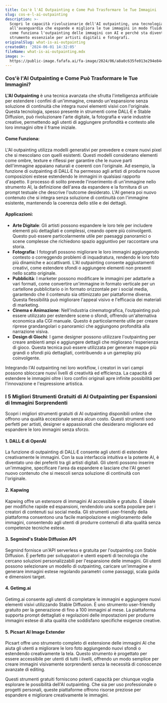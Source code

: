 ```yaml
---
title: Cos'è l'AI Outpainting e Come Può Trasformare le Tue Immagini
slug: cos-e-l-ai-outpainting
description: >-
  Scopri le capacità rivoluzionarie dell'AI outpainting, una tecnologia
  all'avanguardia che espande e migliora le tue immagini in modo fluido. Scopri
  come funziona l'outpainting delle immagini con AI e perché sta diventando uno
  strumento essenziale per artisti digitali e fotografi.
originalSlug: what-is-ai-outpainting
createdAt: '2024-06-01 14:32:05'
fileName: what-is-ai-outpainting.mdx
image: >-
  https://public-image.fafafa.ai/fa-image/2024/06/a8a0c635fe013e294e844f629758c3a5.webp
---
```




### Cos'è l'AI Outpainting e Come Può Trasformare le Tue Immagini?

**L'AI Outpainting** è una tecnica avanzata che sfrutta l'intelligenza artificiale per estendere i confini di un'immagine, creando un'espansione senza soluzione di continuità che integra nuovi elementi visivi con l'originale. Questa tecnologia, spesso presente in strumenti come DALL·E e Stable Diffusion, può rivoluzionare l'arte digitale, la fotografia e varie industrie creative, permettendo agli utenti di aggiungere profondità e contesto alle loro immagini oltre il frame iniziale.

#### Come Funziona:
L'AI outpainting utilizza modelli generativi per prevedere e creare nuovi pixel che si mescolano con quelli esistenti. Questi modelli considerano elementi come ombre, texture e riflessi per garantire che le nuove parti dell'immagine appaiano naturali e coerenti con l'originale. Ad esempio, la funzione di outpainting di DALL·E ha permesso agli artisti di produrre nuove composizioni estese estendendo le immagini in qualsiasi rapporto d'aspetto. Il processo di solito prevede l'inserimento di un'immagine nello strumento AI, la definizione dell'area da espandere e la fornitura di un prompt testuale che descrive l'outcome desiderato. L'AI genera poi nuovo contenuto che si integra senza soluzione di continuità con l'immagine esistente, mantenendo la coerenza dello stile e dei dettagli.

#### Applicazioni:
- **Arte Digitale**: Gli artisti possono espandere le loro tele per includere elementi più dettagliati e complessi, creando opere più coinvolgenti. Questo può essere particolarmente utile per paesaggi panoramici o scene complesse che richiedono spazio aggiuntivo per raccontare una storia.
- **Fotografia**: I fotografi possono migliorare le loro immagini aggiungendo contesto o correggendo problemi di inquadratura, rendendo le loro foto più dinamiche e accattivanti. L'AI outpainting consente aggiustamenti creativi, come estendere sfondi o aggiungere elementi non presenti nello scatto originale.
- **Pubblicità**: I marketer possono modificare le immagini per adattarle a vari formati, come convertire un'immagine in formato verticale per un cartellone pubblicitario o in formato orizzontale per i social media, garantendo che il contenuto sia ottimizzato per piattaforme diverse. Questa flessibilità può migliorare l'appeal visivo e l'efficacia dei materiali di marketing.
- **Cinema e Animazione**: Nell'industria cinematografica, l'outpainting può essere utilizzato per estendere scene o sfondi, offrendo un'alternativa economica alla CGI manuale. Questo è particolarmente utile per creare riprese grandangolari o panoramici che aggiungono profondità alla narrazione visiva.
- **Design di Giochi**: I game designer possono utilizzare l'outpainting per creare ambienti ampi e aggiungere dettagli che migliorano l'esperienza di gioco. Questa tecnica può essere utilizzata per generare mappe più grandi o sfondi più dettagliati, contribuendo a un gameplay più coinvolgente.

Integrando l'AI outpainting nei loro workflow, i creatori in vari campi possono sbloccare nuovi livelli di creatività ed efficienza. La capacità di estendere le immagini oltre i loro confini originali apre infinite possibilità per l'innovazione e l'espressione artistica.

### I 5 Migliori Strumenti Gratuiti di AI Outpainting per Espansioni di Immagini Sorprendenti

Scopri i migliori strumenti gratuiti di AI outpainting disponibili online che offrono una qualità eccezionale senza alcun costo. Questi strumenti sono perfetti per artisti, designer e appassionati che desiderano migliorare ed espandere le loro immagini senza sforzo.

#### 1. DALL·E di OpenAI
La funzione di outpainting di DALL·E consente agli utenti di estendere creativamente le immagini. Con la sua interfaccia intuitiva e la potente AI, è diventato uno dei preferiti tra gli artisti digitali. Gli utenti possono inserire un'immagine, specificare l'area da espandere e lasciare che l'AI generi nuovo contenuto che si mescoli senza soluzione di continuità con l'originale.

#### 2. Kapwing
Kapwing offre un estensore di immagini AI accessibile e gratuito. È ideale per modifiche rapide ed espansioni, rendendolo una scelta popolare per i creatori di contenuti sui social media. Gli strumenti user-friendly della piattaforma consentono una facile manipolazione e miglioramento delle immagini, consentendo agli utenti di produrre contenuti di alta qualità senza competenze tecniche estese.

#### 3. Segmind's Stable Diffusion API
Segmind fornisce un'API serverless e gratuita per l'outpainting con Stable Diffusion. È perfetto per sviluppatori e utenti esperti di tecnologia che cercano soluzioni personalizzabili per l'espansione delle immagini. Gli utenti possono selezionare un modello di outpainting, caricare un'immagine e generare immagini estese regolando parametri come passaggi, scala guida e dimensioni target.

#### 4. Getimg.ai
Getimg.ai consente agli utenti di completare le immagini e aggiungere nuovi elementi visivi utilizzando Stable Diffusion. È uno strumento user-friendly gratuito per la generazione di fino a 100 immagini al mese. La piattaforma supporta prompt dettagliati e regolazioni delle impostazioni per produrre immagini estese di alta qualità che soddisfano specifiche esigenze creative.

#### 5. Picsart AI Image Extender
Picsart offre uno strumento completo di estensione delle immagini AI che aiuta gli utenti a migliorare le loro foto aggiungendo nuovi sfondi o estendendo creativamente la tela. Questo strumento è progettato per essere accessibile per utenti di tutti i livelli, offrendo un modo semplice per creare immagini visivamente sorprendenti senza la necessità di conoscenze avanzate di editing.

Questi strumenti gratuiti forniscono potenti capacità per chiunque voglia esplorare le possibilità dell'AI outpainting. Che sia per uso professionale o progetti personali, queste piattaforme offrono risorse preziose per espandere e migliorare creativamente le immagini.